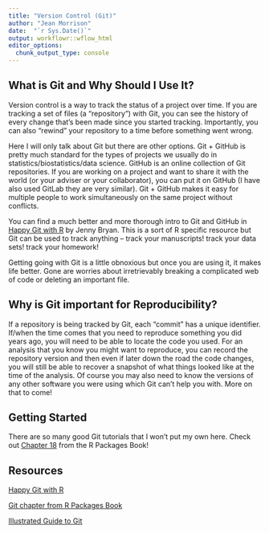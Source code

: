 ```yaml
---
title: "Version Control (Git)"
author: "Jean Morrison"
date:  "`r Sys.Date()`"
output: workflowr::wflow_html
editor_options:
  chunk_output_type: console
---
```


## What is Git and Why Should I Use It?

Version control is a way to track the status of a project over time. If you are tracking a set of files (a "repository") with Git, you can see the history of every change that's been made since you started tracking. Importantly, you can also "rewind" your repository to a time before something went wrong. 


Here I will only talk about Git but there are other options. Git + GitHub is pretty much standard for the types of projects we usually do in statistics/biostatistics/data science.
GitHub is an online collection of Git repositories. If you are working on a project and want to share it with the world (or your adviser or your collaborator), you can put it on GitHub (I have also used GitLab they are very similar). Git + GitHub makes it easy for multiple people to work simultaneously on the same project without conflicts. 

You can find a much better and more thorough intro to Git and GitHub in [Happy Git with R](https://happygitwithr.com/) by Jenny Bryan. This is a sort of R specific resource but Git can be used to track anything -- track your manuscripts! track your data sets! track your homework! 

Getting going with Git is a little obnoxious but once you are using it, it makes life better. Gone are worries about irretrievably breaking a complicated web of code or deleting an important file. 


## Why is Git important for Reproducibility?

If a repository is being tracked by Git, each "commit" has a unique identifier. If/when the time comes that you need to reproduce something you did years ago, you will need to be able to locate the code you used. For an analysis that you know you might want to reproduce, you can record the repository version and then even if later down the road the code changes, you will still be able to recover a snapshot of what things looked like at the time of the analysis. Of course you may also need to know the versions of any other software you were using which Git can't help you with. More on that to come!

## Getting Started

There are so many good Git tutorials that I won't put my own here. Check out [Chapter 18](https://r-pkgs.org/git.html) from the R Packages Book!


## Resources 

[Happy Git with R](https://happygitwithr.com/)

[Git chapter from R Packages Book](https://r-pkgs.org/git.html)

[Illustrated Guide to Git](https://maggieappleton.com/git-mistakes)
